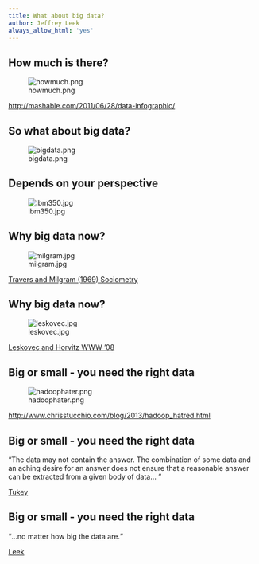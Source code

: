 ```yaml
---
title: What about big data?
author: Jeffrey Leek
always_allow_html: 'yes'
---
```




## How much is there?

![howmuch.png](../../assets/img/01_DataScientistToolbox/howmuch.png)


[http://mashable.com/2011/06/28/data-infographic/](http://mashable.com/2011/06/28/data-infographic/)


## So what about big data? 

![bigdata.png](../../assets/img/01_DataScientistToolbox/bigdata.png)


## Depends on your perspective

![ibm350.jpg](../../assets/img/01_DataScientistToolbox/ibm350.jpg)


## Why big data now?

![milgram.jpg](../../assets/img/01_DataScientistToolbox/milgram.jpg)


[Travers and Milgram (1969) Sociometry](http://www.jstor.org/discover/10.2307/2786545?uid=3739704&uid=2&uid=4&uid=3739256&sid=21101674727517)


## Why big data now?

![leskovec.jpg](../../assets/img/01_DataScientistToolbox/leskovec.jpg)


[Leskovec and Horvitz WWW '08](http://arxiv.org/abs/0803.0939)



## Big or small - you need the right data

![hadoophater.png](../../assets/img/01_DataScientistToolbox/hadoophater.png)

[http://www.chrisstucchio.com/blog/2013/hadoop_hatred.html](http://www.chrisstucchio.com/blog/2013/hadoop_hatred.html)




## Big or small - you need the right data

<q>The data may not contain the answer. The combination of some data and an aching desire for an answer does not ensure that a reasonable answer can be extracted from a given body of data... </q> 

[Tukey](http://en.wikipedia.org/wiki/John_Tukey)



## Big or small - you need the right data

<q>...no matter how big the data are.</q>

[Leek](http://www1.usu.edu/utahstatetoday/images/mar%2003/JeffLeek.jpg)
